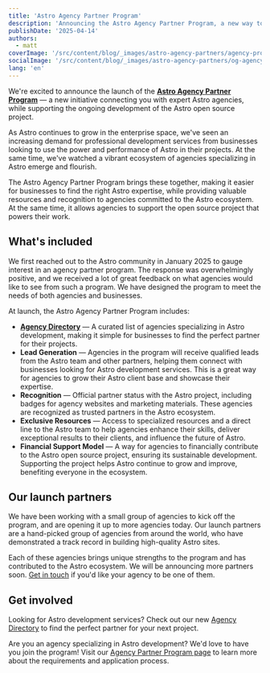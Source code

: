 ```yaml
---
title: 'Astro Agency Partner Program'
description: 'Announcing the Astro Agency Partner Program, a new way to connect with expert Astro agencies'
publishDate: '2025-04-14'
authors:
  - matt
coverImage: '/src/content/blog/_images/astro-agency-partners/agency-program.webp'
socialImage: '/src/content/blog/_images/astro-agency-partners/og-agency-program.webp'
lang: 'en'
---
```


We're excited to announce the launch of the **[Astro Agency Partner Program](/agencies/)** — a new initiative connecting you with expert Astro agencies, while supporting the ongoing development of the Astro open source project.

As Astro continues to grow in the enterprise space, we've seen an increasing demand for professional development services from businesses looking to use the power and performance of Astro in their projects. At the same time, we've watched a vibrant ecosystem of agencies specializing in Astro emerge and flourish.

The Astro Agency Partner Program brings these together, making it easier for businesses to find the right Astro expertise, while providing valuable resources and recognition to agencies committed to the Astro ecosystem. At the same time, it allows agencies to support the open source project that powers their work.

## What's included

We first reached out to the Astro community in January 2025 to gauge interest in an agency partner program. The response was overwhelmingly positive, and we received a lot of great feedback on what agencies would like to see from such a program. We have designed the program to meet the needs of both agencies and businesses.

At launch, the Astro Agency Partner Program includes:

- **[Agency Directory](/agencies/)** — A curated list of agencies specializing in Astro development, making it simple for businesses to find the perfect partner for their projects.
- **Lead Generation** — Agencies in the program will receive qualified leads from the Astro team and other partners, helping them connect with businesses looking for Astro development services. This is a great way for agencies to grow their Astro client base and showcase their expertise.
- **Recognition** — Official partner status with the Astro project, including badges for agency websites and marketing materials. These agencies are recognized as trusted partners in the Astro ecosystem.
- **Exclusive Resources** — Access to specialized resources and a direct line to the Astro team to help agencies enhance their skills, deliver exceptional results to their clients, and influence the future of Astro.
- **Financial Support Model** — A way for agencies to financially contribute to the Astro open source project, ensuring its sustainable development. Supporting the project helps Astro continue to grow and improve, benefiting everyone in the ecosystem.

## Our launch partners

We have been working with a small group of agencies to kick off the program, and are opening it up to more agencies today. Our launch partners are a hand-picked group of agencies from around the world, who have demonstrated a track record in building high-quality Astro sites.


<AgenciesLogoGrid />

Each of these agencies brings unique strengths to the program and has contributed to the Astro ecosystem. We will be announcing more partners soon. [Get in touch](https://astro.build/agencies/join/) if you'd like your agency to be one of them.

## Get involved

Looking for Astro development services? Check out our new [Agency Directory](https://astro.build/agencies/) to find the perfect partner for your next project.

Are you an agency specializing in Astro development? We'd love to have you join the program! Visit our [Agency Partner Program page](https://astro.build/agencies/join/) to learn more about the requirements and application process.
